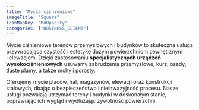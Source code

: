 ```yaml
---
title: "Mycie ciśnieniowe"
imageTitle: "Square"
iconMapKey: "MdOpacity"
categories: ["BUSINESS_CLIENT"]
---
```


Mycie ciśnieniowe terenów przemysłowych i&nbsp;budynków to skuteczna usługa przywracająca czystość i&nbsp;estetykę dużym powierzchniom zewnętrznym i&nbsp;elewacjom. Dzięki zastosowaniu **specjalistycznych urządzeń wysokociśnieniowych** usuwamy zabrudzenia przemysłowe, kurz, osady, tłuste plamy, a&nbsp;także mchy i&nbsp;porosty.

Oferujemy mycie placów, hal, magazynów, elewacji oraz konstrukcji stalowych, dbając o&nbsp;bezpieczeństwo i&nbsp;nieinwazyjność procesu. Nasze usługi pozwalają utrzymać tereny i&nbsp;budynki w&nbsp;doskonałym stanie, poprawiając ich wygląd i&nbsp;wydłużając żywotność powierzchni.
